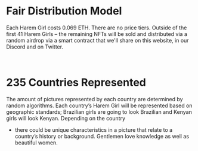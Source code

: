 # Fair Distribution Model

Each Harem Girl costs 0.069 ETH. There are no price tiers. Outside of the first 41 Harem Girls – the 
remaining NFTs will be sold and distributed via a random airdrop via a smart contract that we'll share 
on this website, in our Discord and on Twitter.


<br />

# 235 Countries Represented

The amount of pictures represented by each country are determined by random algorithms.
 Each country’s Harem Girl will be represented based on geographic standards; Brazilian 
 girls are going to look Brazilian and Kenyan girls will look Kenyan. Depending on the country 
 - there could be unique characteristics in a picture that relate to a country’s history or background. 
 Gentlemen love knowledge as well as beautiful women.

